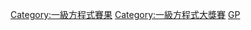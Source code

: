 {{Commonscat|Brazilian Grand Prix}}

[[Category:一級方程式賽果|Category:一級方程式賽果]]
[[Category:一級方程式大獎賽|Category:一級方程式大獎賽]]
[[Category:巴西动力运动|GP]]